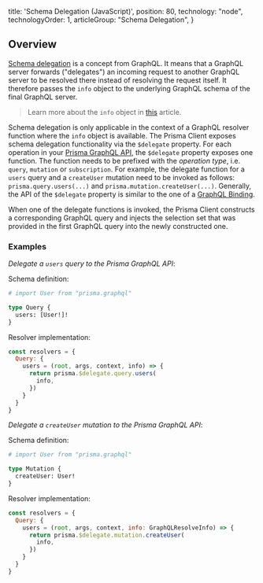 
  title: 'Schema Delegation (JavaScript)',
  position: 80,
  technology: "node",
  technologyOrder: 1,
  articleGroup: "Schema Delegation",
}

## Overview

[Schema delegation](https://www.prisma.io/blog/graphql-schema-stitching-explained-schema-delegation-4c6caf468405/) is a concept from GraphQL. It means that a GraphQL server forwards ("delegates") an incoming request to another GraphQL server to be resolved there instead of resolving the request itself. It therefore passes the `info` object to the underlying GraphQL schema of the final GraphQL server. 

> Learn more about the `info` object in [this](https://www.prisma.io/blog/graphql-server-basics-demystifying-the-info-argument-in-graphql-resolvers-6f26249f613a/) article.

Schema delegation is only applicable in the context of a GraphQL resolver function where the `info` object is available. The Prisma Client exposes schema delegation functionality via the `$delegate` property. For each operation in your [Prisma GraphQL API](./prisma-graphql-api), the `$delegate` property exposes one function. The function needs to be prefixed with the _operation type_, i.e. `query`, `mutation` or `subscription`. For example, the delegate function for a `users` query and a `createUser` mutation need to be invoked as follows: `prisma.query.users(...)` and `prisma.mutation.createUser(...)`. 
Generally, the API of the `$delegate` property is similar to the one of a [GraphQL Binding](https://oss.prisma.io/content/graphql-binding/01-overview).

When one of the delegate functions is invoked, the Prisma Client constructs a corresponding GraphQL query and injects the selection set that was provided in the first GraphQL query into the newly constructed one.

### Examples

_Delegate a `users` query to the Prisma GraphQL API_:

Schema definition:

```graphql
# import User from "prisma.graphql"

type Query {
  users: [User!]!
}
```

Resolver implementation:

```js
const resolvers = {
  Query: {
    users = (root, args, context, info) => {
      return prisma.$delegate.query.users(
        info,
      })
    }
  }
}
```

_Delegate a `createUser` mutation to the Prisma GraphQL API_:

Schema definition:

```graphql
# import User from "prisma.graphql"

type Mutation {
  createUser: User!
}
```

Resolver implementation:

```js
const resolvers = {
  Query: {
    users = (root, args, context, info: GraphQLResolveInfo) => {
      return prisma.$delegate.mutation.createUser(
        info,
      })
    }
  }
}
```